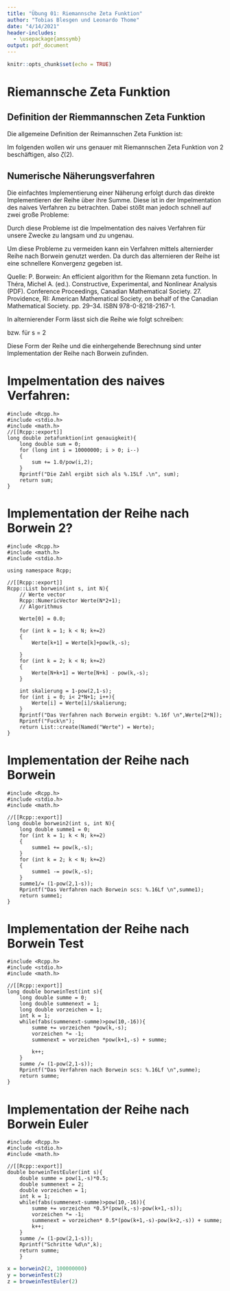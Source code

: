 ```yaml
---
title: "Übung 01: Riemannsche Zeta Funktion"
author: "Tobias Blesgen und Leonardo Thome"
date: "4/14/2021"
header-includes:
  - \usepackage{amssymb}
output: pdf_document
---
```


```r
knitr::opts_chunk$set(echo = TRUE)
```

# Riemannsche Zeta Funktion

## Definition der Riemmannschen Zeta Funktion

Die allgemeine Definition der Reimannschen Zeta Funktion ist:
\begin{equation}
    \zeta(s) = \sum_{k=1}^\infty \frac{1}{k^s} , s \in \mathbb{C} \\ {0}
\end{equation}

Im folgenden wollen wir uns genauer mit Riemannschen Zeta Funktion von 2 beschäftigen,
also $\zeta(2)$.
\begin{equation}
\zeta(2) = \sum_{k=1}^\infty \frac{1}{k^2}
\end{equation}

## Numerische Näherungsverfahren

Die einfachtes Implementierung einer Näherung erfolgt durch das direkte Implementieren der Reihe über ihre Summe.
Diese ist in der Impelmentation des naives Verfahren zu betrachten.
Dabei stößt man jedoch schnell auf zwei große Probleme:

\begin{enumerate}
    \item Die Konvergenz der Reihe in ihrer grundlegenden Form ist nicht sehr schnell und braucht daher viele Summenschritte
    bis ein außreichend genauer Wert erreicht wird.
    \item Das Addieren immer kleiner Zahlen ist für den Menschen kein Problem jedoch hat der Computer nur eine begrenzte Anhalen an
    Stellen für eine Zahl so sind die Zahlen irgendwann zu klein um auf die größere vorherige Zahl addiert zu werden. 
    Dies ist in der Regel kein Problem da zu dem Zeitpunkt die gewünschte Genauigkeit erreicht wurde, 
    jedoch tritt hier das Problem der langsamen Konvergenz auf durch das der Wert zu jenem Zeitpunk noch zu ungenau ist.  
\end{enumerate}

Durch diese Probleme ist die Impelmentation des naives Verfahren für unsere Zwecke zu langsam und zu ungenau.

Um diese Probleme zu vermeiden kann ein Verfahren mittels alternierder Reihe nach Borwein genutzt werden.
Da durch das alternieren der Reihe ist eine schnellere Konvergenz gegeben ist.

Quelle: P. Borwein: An efficient algorithm for the Riemann zeta function. In Théra, Michel A. (ed.). Constructive, Experimental, and Nonlinear Analysis (PDF). Conference Proceedings, Canadian Mathematical Society. 27. Providence, RI: American Mathematical Society, on behalf of the Canadian Mathematical Society. pp. 29–34. ISBN 978-0-8218-2167-1.

In alternierender Form lässt sich die Reihe wie folgt schreiben:

\begin{equation}
    \zeta(s) = \frac{1}{1-2^{1-s}} \, \sum_{k=1}^\infty \frac{-1^{k-1}}{k^s}
\end{equation}
bzw. für s = 2
\begin{equation}
    \zeta(s) = 2 \, \sum_{k=1}^\infty \frac{(-1)^{k-1}}{k^2}
\end{equation}

Diese Form der Reihe und die einhergehende Berechnung sind unter Implementation der Reihe nach Borwein zufinden.

# Impelmentation des naives Verfahren:
```Rcpp
#include <Rcpp.h>
#include <stdio.h>
#include <math.h>
//[[Rcpp::export]]
long double zetafunktion(int genauigkeit){
    long double sum = 0;
    for (long int i = 10000000; i > 0; i--)
    {
        sum += 1.0/pow(i,2);
    }
    Rprintf("Die Zahl ergibt sich als %.15Lf .\n", sum);
    return sum;
}
```



# Implementation der Reihe nach Borwein 2?
```Rcpp
#include <Rcpp.h>
#include <math.h>
#include <stdio.h>

using namespace Rcpp;

//[[Rcpp::export]]
Rcpp::List borwein(int s, int N){
    // Werte vector
    Rcpp::NumericVector Werte(N*2+1);
    // Algorithmus
    
    Werte[0] = 0.0;
    
    for (int k = 1; k < N; k+=2)
    {
        Werte[k+1] = Werte[k]+pow(k,-s);
        
    }
    for (int k = 2; k < N; k+=2)
    {
        Werte[N+k+1] = Werte[N+k] - pow(k,-s);
    }
    
    int skalierung = 1-pow(2,1-s);
    for (int i = 0; i< 2*N+1; i++){
        Werte[i] = Werte[i]/skalierung;
    }
    Rprintf("Das Verfahren nach Borwein ergibt: %.16f \n",Werte[2*N]);
    Rprintf("Fuck\n");
    return List::create(Named("Werte") = Werte);
}
```

# Implementation der Reihe nach Borwein
```Rcpp
#include <Rcpp.h>
#include <stdio.h>
#include <math.h>

//[[Rcpp::export]]
long double borwein2(int s, int N){
    long double summe1 = 0;
    for (int k = 1; k < N; k+=2)
    {
        summe1 += pow(k,-s);
    }
    for (int k = 2; k < N; k+=2)
    {
        summe1 -= pow(k,-s);
    }
    summe1/= (1-pow(2,1-s));
    Rprintf("Das Verfahren nach Borwein scs: %.16Lf \n",summe1);
    return summe1;
}
```

# Implementation der Reihe nach Borwein Test
```Rcpp
#include <Rcpp.h>
#include <stdio.h>
#include <math.h>

//[[Rcpp::export]]
long double borweinTest(int s){
    long double summe = 0;
    long double summenext = 1;
    long double vorzeichen = 1;
    int k = 1;
    while(fabs(summenext-summe)>pow(10,-16)){
        summe += vorzeichen *pow(k,-s);
        vorzeichen *= -1;
        summenext = vorzeichen *pow(k+1,-s) + summe;
        
        k++;
    }
    summe /= (1-pow(2,1-s));
    Rprintf("Das Verfahren nach Borwein scs: %.16Lf \n",summe);
    return summe;
}
```


# Implementation der Reihe nach Borwein Euler
```Rcpp
#include <Rcpp.h>
#include <stdio.h>
#include <math.h>

//[[Rcpp::export]]
double borweinTestEuler(int s){
    double summe = pow(1,-s)*0.5;
    double summenext = 2;
    double vorzeichen = 1;
    int k = 1;
    while(fabs(summenext-summe)>pow(10,-16)){
        summe += vorzeichen *0.5*(pow(k,-s)-pow(k+1,-s));
        vorzeichen *= -1;
        summenext = vorzeichen* 0.5*(pow(k+1,-s)-pow(k+2,-s)) + summe;
        k++;
    }
    summe /= (1-pow(2,1-s));
    Rprintf("Schritte %d\n",k);
    return summe;
    }
```



```r
x = borwein2(2, 100000000)
y = borweinTest(2)
z = broweinTestEuler(2)

```